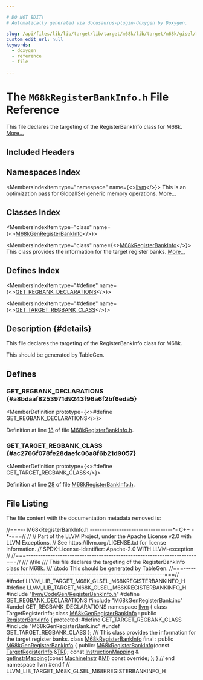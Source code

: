 ```yaml
---

# DO NOT EDIT!
# Automatically generated via docusaurus-plugin-doxygen by Doxygen.

slug: /api/files/lib/lib/target/lib/target/m68k/lib/target/m68k/gisel/m68kregisterbankinfo-h
custom_edit_url: null
keywords:
  - doxygen
  - reference
  - file

---
```





# The `M68kRegisterBankInfo.h` File Reference

<DoxygenPage pluginConfig={pluginConfig}>

This file declares the targeting of the RegisterBankInfo class for M68k. <a href="#details">More...</a>

## Included Headers

<IncludesList>
<IncludesListItem
  filePath="llvm/CodeGen/RegisterBankInfo.h"
  permalink="/docs/api/files/include/include/llvm/include/llvm/codegen/registerbankinfo-h"
  isLocal="true" />
<IncludesListItem
  filePath="M68kGenRegisterBank.inc"
  permalink=""
  isLocal="true" />
</IncludesList>

## Namespaces Index

<MembersIndex>

<MembersIndexItem
  type="namespace"
  name={<><a href="/docs/api/namespaces/llvm">llvm</a></>}>
This is an optimization pass for GlobalISel generic memory operations. <a href="/docs/api/namespaces/llvm/#details">More...</a>
</MembersIndexItem>

</MembersIndex>

## Classes Index

<MembersIndex>

<MembersIndexItem
  type="class"
  name={<><a href="/docs/api/classes/llvm/m68kgenregisterbankinfo">M68kGenRegisterBankInfo</a></>}>
</MembersIndexItem>

<MembersIndexItem
  type="class"
  name={<><a href="/docs/api/classes/llvm/m68kregisterbankinfo">M68kRegisterBankInfo</a></>}>
This class provides the information for the target register banks. <a href="/docs/api/classes/llvm/m68kregisterbankinfo/#details">More...</a>
</MembersIndexItem>

</MembersIndex>

## Defines Index

<MembersIndex>

<MembersIndexItem
  type="#define"
  name={<><a href="#a8bdaaf8253971d9243f96a6f2bf6eda5">GET&#95;REGBANK&#95;DECLARATIONS</a></>}>
</MembersIndexItem>

<MembersIndexItem
  type="#define"
  name={<><a href="#ac2766f078fe28daefc06a8f6b21d9057">GET&#95;TARGET&#95;REGBANK&#95;CLASS</a></>}>
</MembersIndexItem>

</MembersIndex>

## Description {#details}

This file declares the targeting of the RegisterBankInfo class for M68k.

<XrefSect
  title="Todo"
  permalink="/docs/api/pages/todo/#_todo000025">
This should be generated by TableGen.
</XrefSect>

<SectionDefinition>

## Defines

### GET&#95;REGBANK&#95;DECLARATIONS {#a8bdaaf8253971d9243f96a6f2bf6eda5}

<MemberDefinition
  prototype={<>#define GET&#95;REGBANK&#95;DECLARATIONS</>}>

Definition at line <a href="#l00018">18</a> of file <a href="/docs/api/files/lib/lib/target/lib/target/m68k/lib/target/m68k/gisel/m68kregisterbankinfo-h">M68kRegisterBankInfo.h</a>.
</MemberDefinition>

### GET&#95;TARGET&#95;REGBANK&#95;CLASS {#ac2766f078fe28daefc06a8f6b21d9057}

<MemberDefinition
  prototype={<>#define GET&#95;TARGET&#95;REGBANK&#95;CLASS</>}>

Definition at line <a href="#l00028">28</a> of file <a href="/docs/api/files/lib/lib/target/lib/target/m68k/lib/target/m68k/gisel/m68kregisterbankinfo-h">M68kRegisterBankInfo.h</a>.
</MemberDefinition>

</SectionDefinition>

## File Listing

The file content with the documentation metadata removed is:

<ProgramListing>

<Link id="l00001" /><CodeLine lineNumber="1"><Highlight kind="comment">//===-- M68kRegisterBankInfo.h ----------------------------------&#42;- C++ -&#42;-===//</Highlight><Highlight kind="normal"></Highlight></CodeLine>
<Link id="l00002" /><CodeLine lineNumber="2"><Highlight kind="normal"></Highlight><Highlight kind="comment">//</Highlight><Highlight kind="normal"></Highlight></CodeLine>
<Link id="l00003" /><CodeLine lineNumber="3"><Highlight kind="normal"></Highlight><Highlight kind="comment">// Part of the LLVM Project, under the Apache License v2.0 with LLVM Exceptions.</Highlight><Highlight kind="normal"></Highlight></CodeLine>
<Link id="l00004" /><CodeLine lineNumber="4"><Highlight kind="normal"></Highlight><Highlight kind="comment">// See https://llvm.org/LICENSE.txt for license information.</Highlight><Highlight kind="normal"></Highlight></CodeLine>
<Link id="l00005" /><CodeLine lineNumber="5"><Highlight kind="normal"></Highlight><Highlight kind="comment">// SPDX-License-Identifier: Apache-2.0 WITH LLVM-exception</Highlight><Highlight kind="normal"></Highlight></CodeLine>
<Link id="l00006" /><CodeLine lineNumber="6"><Highlight kind="normal"></Highlight><Highlight kind="comment">//</Highlight><Highlight kind="normal"></Highlight></CodeLine>
<Link id="l00007" /><CodeLine lineNumber="7"><Highlight kind="normal"></Highlight><Highlight kind="comment">//===----------------------------------------------------------------------===//</Highlight><Highlight kind="comment"></Highlight></CodeLine>
<Link id="l00008" /><CodeLine lineNumber="8"><Highlight kind="comment">/// \\file</Highlight></CodeLine>
<Link id="l00009" /><CodeLine lineNumber="9"><Highlight kind="comment">/// This file declares the targeting of the RegisterBankInfo class for M68k.</Highlight></CodeLine>
<Link id="l00010" /><CodeLine lineNumber="10"><Highlight kind="comment">/// \\todo This should be generated by TableGen.</Highlight><Highlight kind="normal"></Highlight></CodeLine>
<Link id="l00011" /><CodeLine lineNumber="11"><Highlight kind="normal"></Highlight><Highlight kind="comment">//===----------------------------------------------------------------------===//</Highlight><Highlight kind="normal"></Highlight></CodeLine>
<Link id="l00012" /><CodeLine lineNumber="12"><Highlight kind="normal"></Highlight></CodeLine>
<Link id="l00013" /><CodeLine lineNumber="13"><Highlight kind="normal"></Highlight><Highlight kind="preprocessor">#ifndef LLVM&#95;LIB&#95;TARGET&#95;M68K&#95;GLSEL&#95;M68KREGISTERBANKINFO&#95;H</Highlight><Highlight kind="normal"></Highlight></CodeLine>
<Link id="l00014" /><CodeLine lineNumber="14"><Highlight kind="normal"></Highlight><Highlight kind="preprocessor">#define LLVM&#95;LIB&#95;TARGET&#95;M68K&#95;GLSEL&#95;M68KREGISTERBANKINFO&#95;H</Highlight><Highlight kind="normal"></Highlight></CodeLine>
<Link id="l00015" /><CodeLine lineNumber="15"><Highlight kind="normal"></Highlight></CodeLine>
<Link id="l00016" /><CodeLine lineNumber="16"><Highlight kind="normal"></Highlight><Highlight kind="preprocessor">#include &quot;<a href="/docs/api/files/include/include/llvm/include/llvm/codegen/registerbankinfo-h">llvm/CodeGen/RegisterBankInfo.h</a>&quot;</Highlight><Highlight kind="normal"></Highlight></CodeLine>
<Link id="l00017" /><CodeLine lineNumber="17"><Highlight kind="normal"></Highlight></CodeLine>
<Link id="l00018" /><CodeLine lineNumber="18" lineLink="#a8bdaaf8253971d9243f96a6f2bf6eda5"><Highlight kind="normal"></Highlight><Highlight kind="preprocessor">#define GET&#95;REGBANK&#95;DECLARATIONS</Highlight><Highlight kind="normal"></Highlight></CodeLine>
<Link id="l00019" /><CodeLine lineNumber="19"><Highlight kind="normal"></Highlight><Highlight kind="preprocessor">#include &quot;M68kGenRegisterBank.inc&quot;</Highlight><Highlight kind="normal"></Highlight></CodeLine>
<Link id="l00020" /><CodeLine lineNumber="20"><Highlight kind="normal"></Highlight><Highlight kind="preprocessor">#undef GET&#95;REGBANK&#95;DECLARATIONS</Highlight><Highlight kind="normal"></Highlight></CodeLine>
<Link id="l00021" /><CodeLine lineNumber="21"><Highlight kind="normal"></Highlight></CodeLine>
<Link id="l00022" /><CodeLine lineNumber="22"><Highlight kind="normal"></Highlight><Highlight kind="keyword">namespace </Highlight><Highlight kind="normal"><a href="/docs/api/namespaces/llvm">llvm</a> &#123;</Highlight></CodeLine>
<Link id="l00023" /><CodeLine lineNumber="23"><Highlight kind="normal"></Highlight></CodeLine>
<Link id="l00024" /><CodeLine lineNumber="24"><Highlight kind="normal"></Highlight><Highlight kind="keyword">class </Highlight><Highlight kind="normal">TargetRegisterInfo;</Highlight></CodeLine>
<Link id="l00025" /><CodeLine lineNumber="25"><Highlight kind="normal"></Highlight></CodeLine>
<Link id="l00026" /><CodeLine lineNumber="26" lineLink="/docs/api/classes/llvm/m68kgenregisterbankinfo"><Highlight kind="normal"></Highlight><Highlight kind="keyword">class </Highlight><Highlight kind="normal"><a href="/docs/api/classes/llvm/m68kgenregisterbankinfo">M68kGenRegisterBankInfo</a> : </Highlight><Highlight kind="keyword">public</Highlight><Highlight kind="normal"> <a href="/docs/api/classes/llvm/registerbankinfo/#aa9467bf23c0dfb8176a54358477962fa">RegisterBankInfo</a> &#123;</Highlight></CodeLine>
<Link id="l00027" /><CodeLine lineNumber="27"><Highlight kind="normal"></Highlight><Highlight kind="keyword">protected</Highlight><Highlight kind="normal">:</Highlight></CodeLine>
<Link id="l00028" /><CodeLine lineNumber="28" lineLink="#ac2766f078fe28daefc06a8f6b21d9057"><Highlight kind="normal"></Highlight><Highlight kind="preprocessor">#define GET&#95;TARGET&#95;REGBANK&#95;CLASS</Highlight><Highlight kind="normal"></Highlight></CodeLine>
<Link id="l00029" /><CodeLine lineNumber="29"><Highlight kind="normal"></Highlight><Highlight kind="preprocessor">#include &quot;M68kGenRegisterBank.inc&quot;</Highlight><Highlight kind="normal"></Highlight></CodeLine>
<Link id="l00030" /><CodeLine lineNumber="30"><Highlight kind="normal"></Highlight><Highlight kind="preprocessor">#undef GET&#95;TARGET&#95;REGBANK&#95;CLASS</Highlight><Highlight kind="normal"></Highlight></CodeLine>
<Link id="l00031" /><CodeLine lineNumber="31"><Highlight kind="normal">&#125;;</Highlight></CodeLine>
<Link id="l00032" /><CodeLine lineNumber="32"><Highlight kind="normal"></Highlight><Highlight kind="comment"></Highlight></CodeLine>
<Link id="l00033" /><CodeLine lineNumber="33"><Highlight kind="comment">/// This class provides the information for the target register banks.</Highlight><Highlight kind="normal"></Highlight></CodeLine>
<Link id="l00034" /><CodeLine lineNumber="34" lineLink="/docs/api/classes/llvm/m68kregisterbankinfo"><Highlight kind="normal"></Highlight><Highlight kind="keyword">class </Highlight><Highlight kind="normal"><a href="/docs/api/classes/llvm/m68kregisterbankinfo/#a18f5a1209aa4d2a3cfa5892ad5cf4c3d">M68kRegisterBankInfo</a> final : </Highlight><Highlight kind="keyword">public</Highlight><Highlight kind="normal"> <a href="/docs/api/classes/llvm/m68kgenregisterbankinfo">M68kGenRegisterBankInfo</a> &#123;</Highlight></CodeLine>
<Link id="l00035" /><CodeLine lineNumber="35"><Highlight kind="normal"></Highlight><Highlight kind="keyword">public</Highlight><Highlight kind="normal">:</Highlight></CodeLine>
<Link id="l00036" /><CodeLine lineNumber="36"><Highlight kind="normal">  <a href="/docs/api/classes/llvm/m68kregisterbankinfo/#a18f5a1209aa4d2a3cfa5892ad5cf4c3d">M68kRegisterBankInfo</a>(</Highlight><Highlight kind="keyword">const</Highlight><Highlight kind="normal"> <a href="/docs/api/classes/llvm/targetregisterinfo">TargetRegisterInfo</a> &amp;<a href="/docs/api/files/lib/lib/codegen/machinesink-cpp/#a0f36ed1bc17fc1aa97fe291c439a0698">TRI</a>);</Highlight></CodeLine>
<Link id="l00037" /><CodeLine lineNumber="37"><Highlight kind="normal"></Highlight></CodeLine>
<Link id="l00038" /><CodeLine lineNumber="38"><Highlight kind="normal">  </Highlight><Highlight kind="keyword">const</Highlight><Highlight kind="normal"> <a href="/docs/api/classes/llvm/registerbankinfo/instructionmapping">InstructionMapping</a> &amp;</Highlight></CodeLine>
<Link id="l00039" /><CodeLine lineNumber="39"><Highlight kind="normal">  <a href="/docs/api/classes/llvm/m68kregisterbankinfo/#a1c1174fbc250d7fa3773584dfd942728">getInstrMapping</a>(</Highlight><Highlight kind="keyword">const</Highlight><Highlight kind="normal"> <a href="/docs/api/classes/llvm/machineinstr">MachineInstr</a> &amp;<a href="/docs/api/files/lib/lib/codegen/lib/codegen/globalisel/irtranslator-cpp/#abe44dfdea65b4f7e11e0a608ab708b76">MI</a>) </Highlight><Highlight kind="keyword">const override</Highlight><Highlight kind="normal">;</Highlight></CodeLine>
<Link id="l00040" /><CodeLine lineNumber="40"><Highlight kind="normal">&#125;;</Highlight></CodeLine>
<Link id="l00041" /><CodeLine lineNumber="41"><Highlight kind="normal">&#125; </Highlight><Highlight kind="comment">// end namespace llvm</Highlight><Highlight kind="normal"></Highlight></CodeLine>
<Link id="l00042" /><CodeLine lineNumber="42"><Highlight kind="normal"></Highlight><Highlight kind="preprocessor">#endif </Highlight><Highlight kind="comment">// LLVM&#95;LIB&#95;TARGET&#95;M68K&#95;GLSEL&#95;M68KREGISTERBANKINFO&#95;H</Highlight><Highlight kind="normal"></Highlight></CodeLine>

</ProgramListing>

</DoxygenPage>
